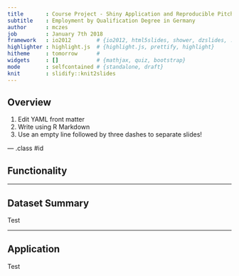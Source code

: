 ```yaml
---
title       : Course Project - Shiny Application and Reproducible Pitch
subtitle    : Employment by Qualification Degree in Germany
author      : mczes 
job         : January 7th 2018
framework   : io2012        # {io2012, html5slides, shower, dzslides, ...}
highlighter : highlight.js  # {highlight.js, prettify, highlight}
hitheme     : tomorrow      # 
widgets     : []            # {mathjax, quiz, bootstrap}
mode        : selfcontained # {standalone, draft}
knit        : slidify::knit2slides
---
```


## Overview

1. Edit YAML front matter
2. Write using R Markdown
3. Use an empty line followed by three dashes to separate slides!

--- .class #id 

## Functionality

---

##  Dataset Summary

Test

---
## Application

Test
